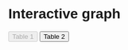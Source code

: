 # Interactive graph

<style>
  * {
    font-family: sans-serif;
  }
</style> 

<div id="plot">
</div>

<button onclick="switchTable(0)" id="buttonTable1" disabled>Table 1</button>
<button onclick="switchTable(1)" id="buttonTable2">Table 2</button>

<script src="https://cdn.jsdelivr.net/npm/d3@7"></script>
<script src="scripts/myscript.js"></script>
